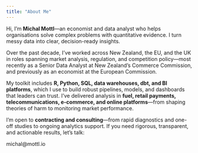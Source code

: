 ```yaml
---
title: "About Me"
---
```



Hi, I’m **Michal Mottl**—an economist and data analyst who helps organisations solve complex problems with quantitative evidence. I turn messy data into clear, decision-ready insights.

Over the past decade, I’ve worked across New Zealand, the EU, and the UK in roles spanning market analysis, regulation, and competition policy—most recently as a Senior Data Analyst at New Zealand’s Commerce Commission, and previously as an economist at the European Commission.&#x20;

My toolkit includes **R, Python, SQL, data warehouses, dbt, and BI platforms**, which I use to build robust pipelines, models, and dashboards that leaders can trust. I’ve delivered analysis in **fuel, retail payments, telecommunications, e-commerce, and online platforms**—from shaping theories of harm to monitoring market performance.&#x20;

I’m open to **contracting and consulting**—from rapid diagnostics and one-off studies to ongoing analytics support. If you need rigorous, transparent, and actionable results, let’s talk: 

```{=HTML}
michal<!--.example-->@mottl.io
```



